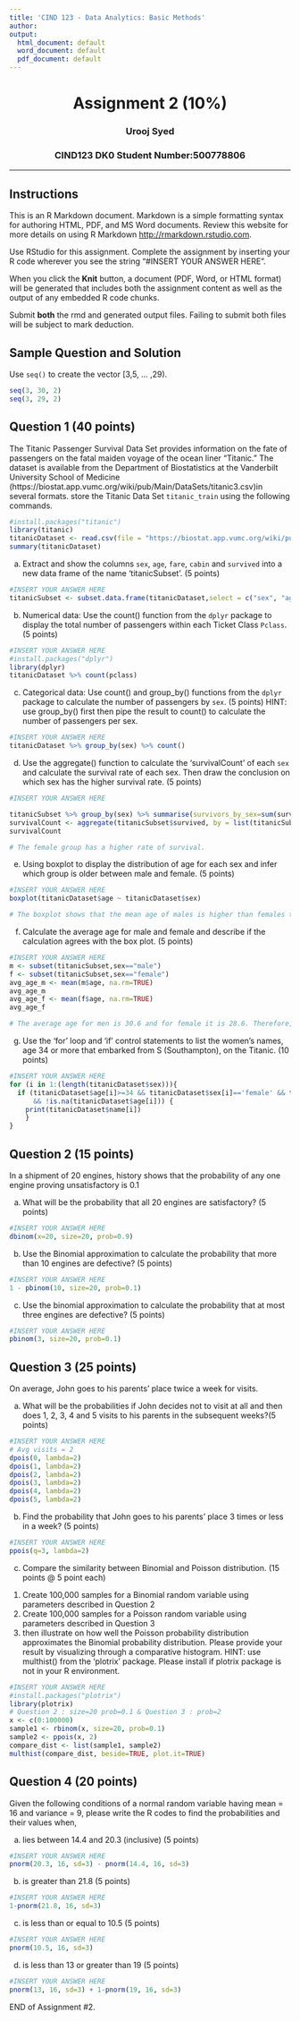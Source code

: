 ```yaml
---
title: 'CIND 123 - Data Analytics: Basic Methods'
author: 
output:
  html_document: default
  word_document: default
  pdf_document: default
---
```

<center> <h1> Assignment 2 (10%) </h1> </center>
<center> <h3> Urooj Syed </h3> </center>
<center> <h3> CIND123 DK0 Student Number:500778806 </h3> </center>
---

## Instructions 


This is an R Markdown document. Markdown is a simple formatting syntax for authoring HTML, PDF, and MS Word documents. Review this website for more details on using R Markdown <http://rmarkdown.rstudio.com>.

Use RStudio for this assignment. Complete the assignment by inserting your R code wherever you see the string "#INSERT YOUR ANSWER HERE".

When you click the **Knit** button, a document (PDF, Word, or HTML format) will be generated that includes both the assignment content as well as the output of any embedded R code chunks.

Submit **both**  the rmd and generated output files. Failing to submit both files will be subject to mark deduction.

## Sample Question and Solution

Use `seq()` to create the vector [3,5, ... ,29).

```r
seq(3, 30, 2)
seq(3, 29, 2)
```




## Question 1 (40 points)

The Titanic Passenger Survival Data Set provides information on the fate of passengers on the fatal maiden voyage of the ocean liner "Titanic." The dataset is available from the Department of Biostatistics at the Vanderbilt University School of Medicine (https://biostat.app.vumc.org/wiki/pub/Main/DataSets/titanic3.csv)in several formats. store the Titanic Data Set `titanic_train` using the following commands. 


```r
#install.packages("titanic")
library(titanic)
titanicDataset <- read.csv(file = "https://biostat.app.vumc.org/wiki/pub/Main/DataSets/titanic3.csv", stringsAsFactors = F)
summary(titanicDataset)
```

a) Extract and show the columns `sex`, `age`, `fare`, `cabin` and `survived` into a new data frame of the name 'titanicSubset'. (5 points)
```r
#INSERT YOUR ANSWER HERE
titanicSubset <- subset.data.frame(titanicDataset,select = c("sex", "age", "fare", "cabin", "survived"))
```


b) Numerical data: Use the count() function from the `dplyr` package to display the total number of passengers within each Ticket Class `Pclass`. (5 points) 
```r
#INSERT YOUR ANSWER HERE
#install.packages("dplyr")
library(dplyr)
titanicDataset %>% count(pclass)
```


c) Categorical data: Use count() and group_by() functions from the `dplyr` package to calculate the number of passengers by `sex`. (5 points)
HINT: use group_by() first then pipe the result to count() to calculate the number of passengers per sex.
```r
#INSERT YOUR ANSWER HERE
titanicDataset %>% group_by(sex) %>% count()
```


d) Use the aggregate() function to calculate the 'survivalCount' of each `sex` and calculate the survival rate of each sex. Then draw the conclusion on which sex has the higher survival rate. (5 points) 
```r
#INSERT YOUR ANSWER HERE

titanicSubset %>% group_by(sex) %>% summarise(survivors_by_sex=sum(survived))
survivalCount <- aggregate(titanicSubset$survived, by = list(titanicSubset$sex),FUN = mean)
survivalCount

# The female group has a higher rate of survival.
```


e) Using boxplot to display the distribution of age for each sex and infer which group is older between male and female. (5 points)
```r
#INSERT YOUR ANSWER HERE
boxplot(titanicDataset$age ~ titanicDataset$sex)

# The boxplot shows that the mean age of males is higher than females therefore the male group is older on average.
```


f) Calculate the average age for male and female and describe if the calculation agrees with the box plot. (5 points)
```r
#INSERT YOUR ANSWER HERE
m <- subset(titanicSubset,sex=="male")
f <- subset(titanicSubset,sex=="female")
avg_age_m <- mean(m$age, na.rm=TRUE)
avg_age_m
avg_age_f <- mean(f$age, na.rm=TRUE)
avg_age_f

# The average age for men is 30.6 and for female it is 28.6. Therefore, the average age is higher for male. This calculation agree with the boxplot.
```


g) Use the 'for' loop and 'if' control statements to list the women’s names, age 34 or more that embarked from S (Southampton), on the Titanic. (10 points)
```r
#INSERT YOUR ANSWER HERE
for (i in 1:(length(titanicDataset$sex))){
  if (titanicDataset$age[i]>=34 && titanicDataset$sex[i]=='female' && titanicDataset$embarked=='S' 
      && !is.na(titanicDataset$age[i])) {
    print(titanicDataset$name[i])
    }
}
```




## Question 2 (15 points)

In a shipment of 20 engines, history shows that the probability of any one engine proving unsatisfactory is 0.1

a) What will be the probability that all 20 engines are satisfactory? (5 points)
```r
#INSERT YOUR ANSWER HERE
dbinom(x=20, size=20, prob=0.9)
```


b) Use the Binomial approximation to calculate the probability that more than 10 engines are defective? (5 points)
```r
#INSERT YOUR ANSWER HERE
1 - pbinom(10, size=20, prob=0.1)
```


c) Use the binomial approximation to calculate the probability that at most three engines are defective? (5 points)
```r
#INSERT YOUR ANSWER HERE
pbinom(3, size=20, prob=0.1)
```




## Question 3 (25 points)

On average, John goes to his parents' place twice a week for visits. 

a) What will be the probabilities if John decides not to visit at all and then does 1, 2, 3, 4 and 5 visits to his parents in the subsequent weeks?(5 points)
```r
#INSERT YOUR ANSWER HERE
# Avg visits = 2
dpois(0, lambda=2)
dpois(1, lambda=2)
dpois(2, lambda=2)
dpois(3, lambda=2)
dpois(4, lambda=2)
dpois(5, lambda=2)
```


b) Find the probability that John goes to his parents' place 3 times or less in a week? (5 points)
```r
#INSERT YOUR ANSWER HERE
ppois(q=3, lambda=2)
```


c) Compare the similarity between Binomial and Poisson distribution. (15 points @ 5 point each)
1) Create 100,000 samples for a Binomial random variable using parameters described in Question 2
2) Create 100,000 samples for a Poisson random variable using parameters described in Question 3
3) then illustrate on how well the Poisson probability distribution approximates the Binomial probability distribution.
Please provide your result by visualizing through a comparative histogram.
HINT: use multhist() from the 'plotrix' package. Please install if plotrix package is not in your R environment.
```r
#INSERT YOUR ANSWER HERE
#install.packages("plotrix")
library(plotrix)
# Question 2 : size=20 prob=0.1 & Question 3 : prob=2
x <- c(0:100000)
sample1 <- rbinom(x, size=20, prob=0.1)
sample2 <- ppois(x, 2)
compare_dist <- list(sample1, sample2)
multhist(compare_dist, beside=TRUE, plot.it=TRUE)

```




## Question 4 (20 points)

Given the following conditions of a normal random variable having mean = 16 and variance = 9, please write the R codes to find the probabilities and their values when, 

a) lies between 14.4 and 20.3 (inclusive) (5 points)
```r
#INSERT YOUR ANSWER HERE
pnorm(20.3, 16, sd=3) - pnorm(14.4, 16, sd=3)
```


b) is greater than 21.8 (5 points)
```r
#INSERT YOUR ANSWER HERE
1-pnorm(21.8, 16, sd=3)
```


c) is less than or equal to 10.5 (5 points)
```r
#INSERT YOUR ANSWER HERE
pnorm(10.5, 16, sd=3)
```


d) is less than 13 or greater than 19 (5 points)
```r
#INSERT YOUR ANSWER HERE
pnorm(13, 16, sd=3) + 1-pnorm(19, 16, sd=3)
```


END of Assignment #2.